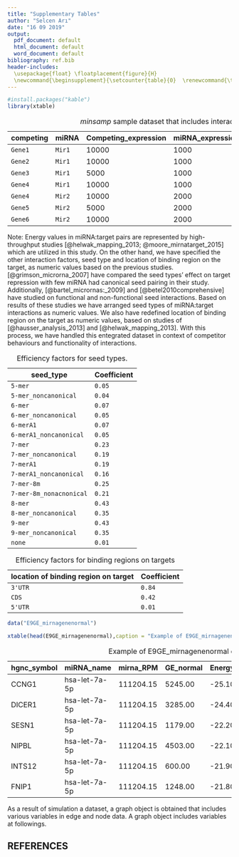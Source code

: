 ```yaml
---
title: "Supplementary Tables"
author: "Selcen Arı"
date: "16 09 2019"
output:
  pdf_document: default
  html_document: default
  word_document: default
bibliography: ref.bib
header-includes: 
  \usepackage{float} \floatplacement{figure}{H} 
  \newcommand{\beginsupplement}{\setcounter{table}{0}  \renewcommand{\thetable}{S\arabic{table}} \setcounter{figure}{0} \renewcommand{\thefigure}{S\arabic{figure}}}
---
```


```r
#install.packages("kable")
library(xtable)
```


\beginsupplement

|competing| miRNA | Competing_expression | miRNA_expression | seed_type | region | energy
|-----------|------------|----------|----------------|---------|-----------|----------|
| `Gene1`   | `Mir1` | 10000 | 1000 | 0.43 | 0.30 | -20 |
| `Gene2`   | `Mir1` | 10000 | 1000 | 0.43 | 0.01 | -15 |
| `Gene3`   | `Mir1` | 5000  | 1000 | 0.32 | 0.40 | -14 |
| `Gene4`   | `Mir1` | 10000 | 1000 | 0.23 | 0.50 | -10 |
| `Gene4`   | `Mir2` | 10000 | 2000 | 0.35 | 0.90 | -12 |
| `Gene5`   | `Mir2` | 5000  | 2000 | 0.05 | 0.40 | -11 |
| `Gene6`   | `Mir2` | 10000 | 2000 | 0.01 | 0.80 | -25 |

Table: *minsamp* sample dataset that includes interaction factors.


Note: Energy values in miRNA:target pairs are represented by high-throughput studies [@helwak_mapping_2013; @moore_mirnatarget_2015] which are utilized in this study. On the other hand, we have specified the other interaction factors, seed type and location of binding region on the target, as numeric values based on the previous studies.[@grimson_microrna_2007] have compared the seed types' effect on target repression with few miRNA had canonical seed pairing in their study. Additionally, [@bartel_micrornas:_2009] and [@betel2010comprehensive] have studied on functional and non-functional seed interactions. Based on results of these studies we have arranged seed types of miRNA:target interactions as numeric values. We also have redefined location of binding region on the target as numeric values, based on studies of [@hausser_analysis_2013] and [@helwak_mapping_2013]. With this process, we have handled this entegrated dataset in context of competitor behaviours and functionality of interactions. 

|seed_type| Coefficient |
|-----------|------------|
| `5-mer`   | `0.05` |
| `5-mer_noncanonical`   | `0.04` |
| `6-mer`   | `0.07` |
| `6-mer_noncanonical`   | `0.05` |
| `6-merA1`   | `0.07` |
| `6-merA1_noncanonical`   | `0.05` |
| `7-mer`   | `0.23` |
| `7-mer_noncanonical`   | `0.19` |
| `7-merA1`   | `0.19` |
| `7-merA1_noncanonical`   | `0.16` |
| `7-mer-8m`   | `0.25` |
| `7-mer-8m_nonacnonical`   | `0.21` |
| `8-mer`   | `0.43` |
| `8-mer_noncanonical`   | `0.35` |
| `9-mer`   | `0.43` |
| `9-mer_noncanonical`   | `0.35` |
| `none`   | `0.01` |

Table: Efficiency factors for seed types.


|location of binding region on target| Coefficient |
|-----------|------------|
| `3'UTR`   | `0.84` |
| `CDS`   | `0.42` |
| `5'UTR`   | `0.01` |

Table: Efficiency factors for binding regions on targets

```r
data("E9GE_mirnagenenormal")

xtable(head(E9GE_mirnagenenormal),caption = "Example of E9GE_mirnagenenormal dataset" )
```

|hgnc_symbol| miRNA_name | mirna_RPM | GE_normal | Energy | seed_type_effect | region_effect |
|-----------|------------|----------|----------------|---------|-----------|----------|
| CCNG1 | hsa-let-7a-5p | 111204.15 | 5245.00 | -25.10 | 0.05 | 0.84 |
| DICER1 | hsa-let-7a-5p | 111204.15 | 3285.00 | -24.40 | 0.43 | 0.42 | 
| SESN1 | hsa-let-7a-5p | 111204.15 | 1179.00 | -22.20 | 0.05 | 0.93 |
| NIPBL | hsa-let-7a-5p | 111204.15 | 4503.00 | -22.10 | 0.05 | 0.42 | 
| INTS12 | hsa-let-7a-5p | 111204.15 | 600.00 | -21.90 | 0.05 | 0.42 | 
| FNIP1 | hsa-let-7a-5p | 111204.15 | 1248.00 | -21.80 | 0.43 | 0.84 |

Table: Example of E9GE_mirnagenenormal dataset.

As a result of simulation a dataset, a graph object is obtained that includes various variables in edge and node data. A graph object includes variables at followings.


## REFERENCES
